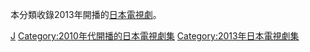 本分類收錄2013年開播的[[日本|日本]][[電視劇|電視劇]]。

{{year by category
|m=2
|c=0
|d=1
|y=3
|cat=開播的日本電視劇集
|sortkey=日本電視劇集
|parent=各年開播的日本電視劇集
|subcat=2013年日本電視劇集
}}


[[Category:2013年開播的電視劇|J]]
[[Category:2010年代開播的日本電視劇集|Category:2010年代開播的日本電視劇集]]
[[Category:2013年日本電視劇集|Category:2013年日本電視劇集]]